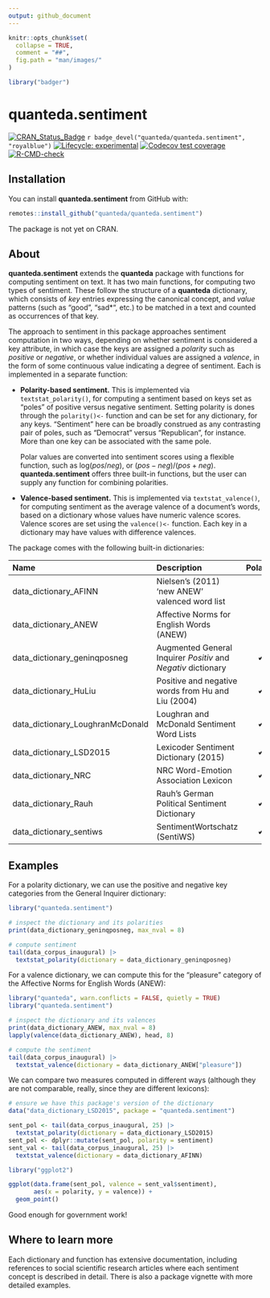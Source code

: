 ```yaml
---
output: github_document
---
```


```r
knitr::opts_chunk$set(
  collapse = TRUE,
  comment = "##",
  fig.path = "man/images/"
)
```
```r
library("badger")
```

# quanteda.sentiment

<!-- badges: start -->
[![CRAN_Status_Badge](http://www.r-pkg.org/badges/version/quanteda.sentiment)](https://cran.r-project.org/package=quanteda.sentiment)
`r badge_devel("quanteda/quanteda.sentiment", "royalblue")`
[![Lifecycle: experimental](https://img.shields.io/badge/lifecycle-experimental-orange.svg)](https://lifecycle.r-lib.org/articles/stages.html#experimental)
[![Codecov test coverage](https://codecov.io/gh/quanteda/quanteda.sentiment/branch/master/graph/badge.svg)](https://app.codecov.io/gh/quanteda/quanteda.sentiment?branch=master)
[![R-CMD-check](https://github.com/quanteda/quanteda.sentiment/actions/workflows/R-CMD-check.yaml/badge.svg)](https://github.com/quanteda/quanteda.sentiment/actions/workflows/R-CMD-check.yaml)
<!-- badges: end -->

## Installation

You can install **quanteda.sentiment** from GitHub with:

```r
remotes::install_github("quanteda/quanteda.sentiment")
```

The package is not yet on CRAN.

## About

**quanteda.sentiment** extends the **quanteda** package with functions for computing sentiment on text.  It has two main functions, for computing two types of sentiment.  These follow the structure of a **quanteda** dictionary, which consists of _key_ entries expressing the canonical concept, and _value_ patterns (such as "good", "sad*", etc.) to be matched in a text and counted as occurrences of that key.

The approach to sentiment in this package approaches sentiment computation in two ways, depending on whether sentiment is considered a key attribute, in which case the keys are assigned a _polarity_ such as _positive_ or _negative_, or whether individual values are assigned a _valence_, in the form of some continuous value indicating a degree of sentiment.  Each is implemented in a separate function:

*  **Polarity-based sentiment.**  This is implemented via `textstat_polarity()`, for computing a sentiment based on keys set as "poles" of positive versus negative sentiment.  Setting polarity is dones through the `polarity()<-` function and can be set for any dictionary, for any keys.  "Sentiment" here can be broadly construed as any contrasting pair of poles, such as "Democrat" versus "Republican", for instance.  More than one key can be associated with the same pole.

    Polar values are converted into sentiment scores using a flexible function, such as $\mathrm{log}(pos / neg)$, or $(pos - neg)/(pos + neg)$.  **quanteda.sentiment** offers three built-in functions, but the user can supply any function for combining polarities.

* **Valence-based sentiment.**  This is implemented via `textstat_valence()`, for computing sentiment as the average valence of a document's words, based on a dictionary whose values have numeric valence scores.  Valence scores are set using the `valence()<-` function.  Each key in a dictionary may have values with difference valences.

The package comes with the following built-in dictionaries:

| Name                             | Description                                                   | Polarity | Valence |
|:---------------------------------|:--------------------------------------------------------------|:--------:|:-------:|
| data_dictionary_AFINN            | Nielsen's (2011) 'new ANEW' valenced word list                |          |    ✔    |
| data_dictionary_ANEW             | Affective Norms for English Words (ANEW)                      |          |    ✔    |
| data_dictionary_geninqposneg     | Augmented General Inquirer _Positiv_ and _Negativ_ dictionary |     ✔    |         |
| data_dictionary_HuLiu            | Positive and negative words from Hu and Liu (2004)            |     ✔    |         |
| data_dictionary_LoughranMcDonald | Loughran and McDonald Sentiment Word Lists                    |     ✔    |         |
| data_dictionary_LSD2015          | Lexicoder Sentiment Dictionary (2015)                         |     ✔    |         |
| data_dictionary_NRC              | NRC Word-Emotion Association Lexicon                          |     ✔    |         |
| data_dictionary_Rauh             | Rauh's German Political Sentiment Dictionary                  |     ✔    |         |
| data_dictionary_sentiws          | SentimentWortschatz (SentiWS)                                 |     ✔    |    ✔    |


## Examples

For a polarity dictionary, we can use the positive and negative key categories from the General Inquirer dictionary:
```r
library("quanteda.sentiment")

# inspect the dictionary and its polarities
print(data_dictionary_geninqposneg, max_nval = 8)

# compute sentiment
tail(data_corpus_inaugural) |>
  textstat_polarity(dictionary = data_dictionary_geninqposneg)
```

For a valence dictionary, we can compute this for the "pleasure" category of the Affective Norms for English Words (ANEW): 
```r
library("quanteda", warn.conflicts = FALSE, quietly = TRUE)
library("quanteda.sentiment")

# inspect the dictionary and its valences
print(data_dictionary_ANEW, max_nval = 8)
lapply(valence(data_dictionary_ANEW), head, 8)

# compute the sentiment
tail(data_corpus_inaugural) |>
  textstat_valence(dictionary = data_dictionary_ANEW["pleasure"])
```

We can compare two measures computed in different ways (although they are not comparable, really, since they are different lexicons):
```r
# ensure we have this package's version of the dictionary
data("data_dictionary_LSD2015", package = "quanteda.sentiment")

sent_pol <- tail(data_corpus_inaugural, 25) |>
  textstat_polarity(dictionary = data_dictionary_LSD2015)
sent_pol <- dplyr::mutate(sent_pol, polarity = sentiment)
sent_val <- tail(data_corpus_inaugural, 25) |>
  textstat_valence(dictionary = data_dictionary_AFINN)

library("ggplot2")

ggplot(data.frame(sent_pol, valence = sent_val$sentiment),
       aes(x = polarity, y = valence)) +
  geom_point()
```

Good enough for government work!

## Where to learn more

Each dictionary and function has extensive documentation, including references to social scientific research articles where each sentiment concept is described in detail.  There is also a package vignette with more detailed examples.
